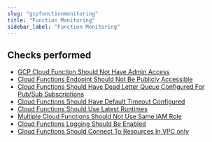 ```yaml
---
slug: "gcpfunctionmonitoring"
title: "Function Monitoring"
sidebar_label: "Function Monitoring"
---
```


## Checks performed

- [GCP Cloud Function Should Not Have Admin Access](gcpfunctionmonitoring/rules/function_has_admin_access) 
- [Cloud Functions Endpoint Should Not Be Publicly Accessible](gcpfunctionmonitoring/rules/function_publicly_accessible) 
- [Cloud Functions Should Have Dead Letter Queue Configured For Pub/Sub Subscriptions](gcpfunctionmonitoring/rules/function_has_dlq_configured) 
- [Cloud Functions Should Have Default Timeout Configured](gcpfunctionmonitoring/rules/function_has_default_timeout) 
- [Cloud Functions Should Use Latest Runtimes](gcpfunctionmonitoring/rules/function_uses_latest_runtimes) 
- [Multiple Cloud Functions Should Not Use Same IAM Role](gcpfunctionmonitoring/rules/function_has_unique_iam_role) 
- [Cloud Functions Logging Should Be Enabled](gcpfunctionmonitoring/rules/function_has_logging_enabled) 
- [Cloud Functions Should Connect To Resources In VPC only](gcpfunctionmonitoring/rules/function_connect_to_vpc_resources_only) 

